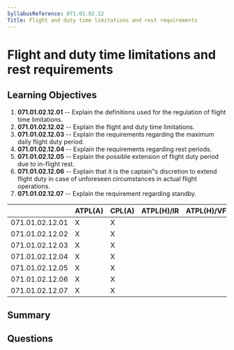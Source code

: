 ```yaml
---
SyllabusReference: 071.01.02.12
Title: Flight and duty time limitations and rest requirements
---
```


# Flight and duty time limitations and rest requirements

## Learning Objectives

1. **071.01.02.12.01** -- Explain the definitions used for the regulation of
   flight time limitations.
2. **071.01.02.12.02** -- Explain the flight and duty time limitations.
3. **071.01.02.12.03** -- Explain the requirements regarding the maximum daily
   flight duty period.
4. **071.01.02.12.04** -- Explain the requirements regarding rest periods.
5. **071.01.02.12.05** -- Explain the possible extension of flight duty period due
   to in-flight rest.
6. **071.01.02.12.06** -- Explain that it is the captain"s discretion to extend
   flight duty in case of unforeseen circumstances in actual flight operations.
7. **071.01.02.12.07** -- Explain the requirement regarding standby.

|                 | ATPL(A) | CPL(A) | ATPL(H)/IR | ATPL(H)/VFR | CPL(H) | IR  | CBIR(A) |
| --------------- | ------- | ------ | ---------- | ----------- | ------ | --- | ------- |
| 071.01.02.12.01 | X       | X      |            |             |        |     |         |
| 071.01.02.12.02 | X       | X      |            |             |        |     |         |
| 071.01.02.12.03 | X       | X      |            |             |        |     |         |
| 071.01.02.12.04 | X       | X      |            |             |        |     |         |
| 071.01.02.12.05 | X       | X      |            |             |        |     |         |
| 071.01.02.12.06 | X       | X      |            |             |        |     |         |
| 071.01.02.12.07 | X       | X      |            |             |        |     |         |

## Summary

## Questions
